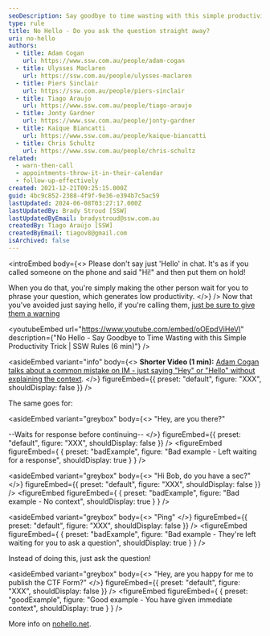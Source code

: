```yaml
---
seoDescription: Say goodbye to time wasting with this simple productivity trick!
type: rule
title: No Hello - Do you ask the question straight away?
uri: no-hello
authors:
  - title: Adam Cogan
    url: https://www.ssw.com.au/people/adam-cogan
  - title: Ulysses Maclaren
    url: https://ssw.com.au/people/ulysses-maclaren
  - title: Piers Sinclair
    url: https://ssw.com.au/people/piers-sinclair
  - title: Tiago Araujo
    url: https://www.ssw.com.au/people/tiago-araujo
  - title: Jonty Gardner
    url: https://www.ssw.com.au/people/jonty-gardner
  - title: Kaique Biancatti
    url: https://www.ssw.com.au/people/kaique-biancatti
  - title: Chris Schultz
    url: https://www.ssw.com.au/people/chris-schultz
related:
  - warn-then-call
  - appointments-throw-it-in-their-calendar
  - follow-up-effectively
created: 2021-12-21T09:25:15.000Z
guid: 4bc9c852-2388-4f9f-9e36-e394b7c5ac59
lastUpdated: 2024-06-08T03:27:17.000Z
lastUpdatedBy: Brady Stroud [SSW]
lastUpdatedByEmail: bradystroud@ssw.com.au
createdBy: Tiago Araújo [SSW]
createdByEmail: tiagov8@gmail.com
isArchived: false
---
```


<introEmbed
  body={<>
Please don't say just 'Hello' in chat. It's as if you called someone on the phone and said "Hi!" and then put them on hold!

When you do that, you're simply making the other person wait for you to phrase your question, which generates low productivity.
  </>}
/>
Now that you've avoided just saying hello, if you're calling them, [just be sure to give them a warning](/warn-then-call)

<youtubeEmbed url="https://www.youtube.com/embed/oOEpdViHeVI" description={"No Hello - Say Goodbye to Time Wasting with this Simple Productivity Trick | SSW Rules (6 min)"} />

<asideEmbed
  variant="info"
  body={<>
    **Shorter Video (1 min):** [Adam Cogan talks about a common mistake on IM - just saying "Hey" or "Hello" without explaining the context](https://www.youtube.com/watch?v=omuzBQaPQjw).
  </>}
  figureEmbed={{
    preset: "default",
    figure: "XXX",
    shouldDisplay: false
  }}
/>

The same goes for:

<asideEmbed
  variant="greybox"
  body={<>
    "Hey, are you there?"

--Waits for response before continuing--
  </>}
  figureEmbed={{
    preset: "default",
    figure: "XXX",
    shouldDisplay: false
  }}
/>
<figureEmbed figureEmbed={ {
  preset: "badExample",
  figure: "Bad example - Left waiting for a response",
  shouldDisplay: true
} } />


<asideEmbed
  variant="greybox"
  body={<>
    "Hi Bob, do you have a sec?"
  </>}
  figureEmbed={{
    preset: "default",
    figure: "XXX",
    shouldDisplay: false
  }}
/>
<figureEmbed figureEmbed={ {
  preset: "badExample",
  figure: "Bad example - No context",
  shouldDisplay: true
} } />


<asideEmbed
  variant="greybox"
  body={<>
    "Ping"
  </>}
  figureEmbed={{
    preset: "default",
    figure: "XXX",
    shouldDisplay: false
  }}
/>
<figureEmbed figureEmbed={ {
  preset: "badExample",
  figure: "Bad example - They're left waiting for you to ask a question",
  shouldDisplay: true
} } />


Instead of doing this, just ask the question!

<asideEmbed
  variant="greybox"
  body={<>
    "Hey, are you happy for me to publish the CTF Form?"
  </>}
  figureEmbed={{
    preset: "default",
    figure: "XXX",
    shouldDisplay: false
  }}
/>
<figureEmbed figureEmbed={ {
  preset: "goodExample",
  figure: "Good example - You have given immediate context",
  shouldDisplay: true
} } />


More info on [nohello.net](https://nohello.net/).
